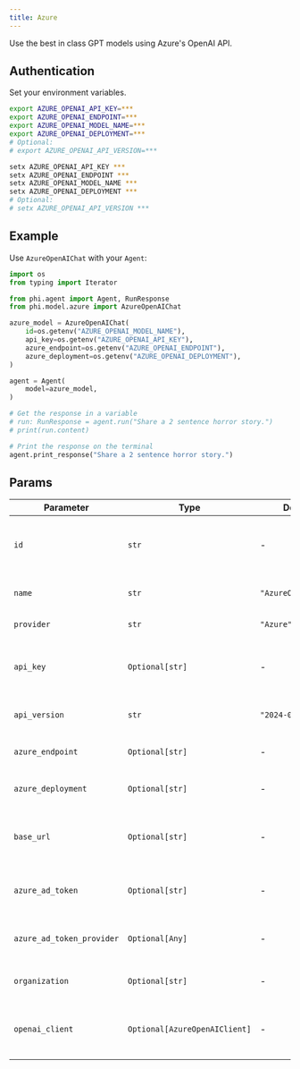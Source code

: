 ```yaml
---
title: Azure
---
```


Use the best in class GPT models using Azure's OpenAI API.

## Authentication

Set your environment variables.

<CodeGroup>

```bash Mac
export AZURE_OPENAI_API_KEY=***
export AZURE_OPENAI_ENDPOINT=***
export AZURE_OPENAI_MODEL_NAME=***
export AZURE_OPENAI_DEPLOYMENT=***
# Optional:
# export AZURE_OPENAI_API_VERSION=***
```

```bash Windows
setx AZURE_OPENAI_API_KEY ***
setx AZURE_OPENAI_ENDPOINT ***
setx AZURE_OPENAI_MODEL_NAME ***
setx AZURE_OPENAI_DEPLOYMENT ***
# Optional:
# setx AZURE_OPENAI_API_VERSION ***
```

</CodeGroup>

## Example

Use `AzureOpenAIChat` with your `Agent`:

<CodeGroup>

```python agent.py
import os
from typing import Iterator

from phi.agent import Agent, RunResponse
from phi.model.azure import AzureOpenAIChat

azure_model = AzureOpenAIChat(
    id=os.getenv("AZURE_OPENAI_MODEL_NAME"),
    api_key=os.getenv("AZURE_OPENAI_API_KEY"),
    azure_endpoint=os.getenv("AZURE_OPENAI_ENDPOINT"),
    azure_deployment=os.getenv("AZURE_OPENAI_DEPLOYMENT"),
)

agent = Agent(
    model=azure_model,
)

# Get the response in a variable
# run: RunResponse = agent.run("Share a 2 sentence horror story.")
# print(run.content)

# Print the response on the terminal
agent.print_response("Share a 2 sentence horror story.")
```

</CodeGroup>

## Params

| Parameter | Type | Default | Description |
|-----------|------|---------|-------------|
| `id` | `str` | - | The specific model ID used for generating responses. This field is required. |
| `name` | `str` | `"AzureOpenAIChat"` | The name identifier for the agent. |
| `provider` | `str` | `"Azure"` | The provider of the model. |
| `api_key` | `Optional[str]` | - | The API key for authenticating requests to the Azure OpenAI service. |
| `api_version` | `str` | `"2024-02-01"` | The version of the Azure OpenAI API to use. |
| `azure_endpoint` | `Optional[str]` | - | The endpoint URL for the Azure OpenAI service. |
| `azure_deployment` | `Optional[str]` | - | The deployment name or ID in Azure. |
| `base_url` | `Optional[str]` | - | The base URL for making API requests to the Azure OpenAI service. |
| `azure_ad_token` | `Optional[str]` | - | The Azure Active Directory token for authenticating requests. |
| `azure_ad_token_provider` | `Optional[Any]` | - | The provider for obtaining Azure Active Directory tokens. |
| `organization` | `Optional[str]` | - | The organization associated with the API requests. |
| `openai_client` | `Optional[AzureOpenAIClient]` | - | An instance of AzureOpenAIClient provided for making API requests. |
